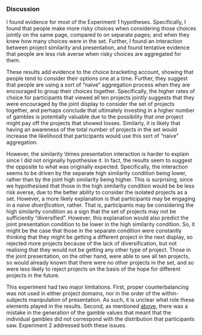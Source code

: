 ### Discussion {#discussion-aggregation-1}

I found evidence for most of the Experiment 1 hypotheses. Specifically, I found
that people make more risky choices when considering those choices jointly on
the same page, compared to on separate pages; and when they knew how many
choices were in the set. Further, I found an interaction between project
similarity and presentation, and found tentative evidence that people are less
risk averse when risky choices are aggregated for them.

These results add evidence to the choice bracketing account, showing that people
tend to consider their options one at a time. Further, they suggest that people
are using a sort of "naive" aggregation process when they are encouraged to
group their choices together. Specifically, the higher rates of choice for
participants that viewed all ten projects jointly suggests that they were
encouraged by the joint display to consider the set of projects together, and
perhaps conclude that ultimately investing in a higher number of gambles is
potentially valuable due to the possibility that one project might pay off the
projects that showed losses. Similarly, it is likely that having an awareness of
the total number of projects in the set would increase the likelihood that
participants would use this sort of "naive" aggregation.

However, the similarity \\times presentation interaction is harder to explain
since I did not originally hypothesise it. In fact, the results seem to suggest
the opposite to what was originally expected. Specifically, the interaction
seems to be driven by the separate high similarity condition being lower, rather
than by the joint high similarity being higher. This is surprising, since we
hypothesised that those in the high similarity condition would be be less risk
averse, due to the better ability to consider the isolated projects as a set.
However, a more likely explanation is that participants may be engaging in a
naive *diverification*, rather. That is, participants may be considering the
high similarity condition as a sign that the set of projects may not be
sufficiently "diversified". However, this explanation would also predict the
joint presentation condition to be lower in the high similarity condition. So,
it might be the case that those in the separate condition were constantly
thinking that they might be getting a different project in the next display, so
rejected more projects because of the lack of diversification, but not realising
that they would not be getting any other type of project. Those in the joint
presentation, on the other hand, were able to see all ten projects, so would
already known that there were no other projects in the set, and so were less
likely to reject projects on the basis of the hope for different projects in the
future.

This experiment had two major limitations. First, proper counterbalancing was
not used in either project domains, nor in the order of the within-subjects
manipulation of presentation. As such, it is unclear what role these elements
played in the results. Second, as mentioned
[above](#outcome-distribution-aggregation-3), there was a mistake in the
generation of the gamble values that meant that the individual gambles did not
correspond with the distribution that participants saw. Experiment 2 addressed
both these issues.